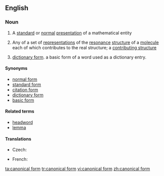 ==English==

===Noun===
{{wikipedia}}
{{en-noun|sg=[[canonical]] [[form]]}}

# {{mathematics}} A [[standard]] or [[normal]] [[presentation]] of a mathematical entity
# {{chemistry}} Any of a set of [[representation]]s of the [[resonance]] [[structure]] of a [[molecule]] each of which contributes to the real structure; a [[contributing structure]]
# {{linguistics}} {{rare}} [[dictionary form]]. a basic form of a word used as a dictionary entry.
====Synonyms====
* [[normal form]] {{mathematics}}
* [[standard form]] {{mathematics}}
* [[citation form]] {{linguistics}}
* [[dictionary form]] {{linguistics}}
* [[basic form]] {{linguistics}}

====Related terms====
* [[headword]] {{linguistics}}
* [[lemma]] {{linguistics}}

====Translations====
{{trans-top|standard or normal presentation of a mathematical entity}}
* Czech: {{t-|cs|kanonický tvar|m}}
{{trans-mid}}
* French: {{t+|fr|forme canonique|f}}
{{trans-bottom}}

[[ta:canonical form]]
[[tr:canonical form]]
[[vi:canonical form]]
[[zh:canonical form]]